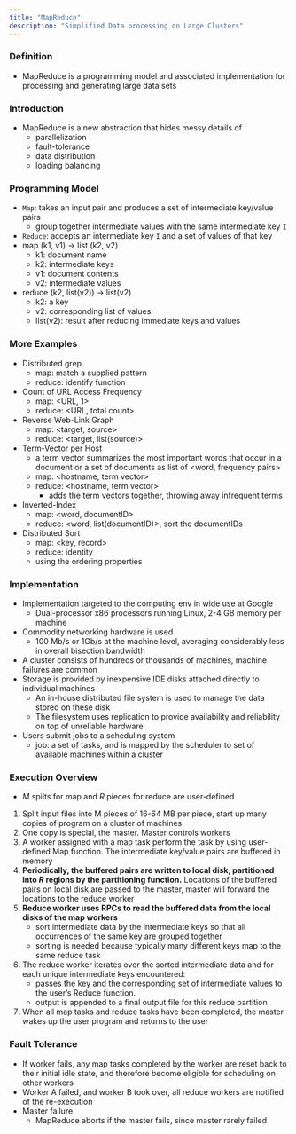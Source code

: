 ```yaml
---
title: "MapReduce"
description: "Simplified Data processing on Large Clusters"
---
```


### Definition

- MapReduce is a programming model and associated implementation for processing and generating large data sets

### Introduction

- MapReduce is a new abstraction that hides messy details of
    - parallelization
    - fault-tolerance
    - data distribution
    - loading balancing

### Programming Model

- `Map`: takes an input pair and produces a set of intermediate key/value pairs
    - group together intermediate values with the same intermediate key `I`
- `Reduce`: accepts an intermediate key `I` and a set of values of that key
- map (k1, v1) → list (k2, v2)
    - k1: document name
    - k2: intermediate keys
    - v1: document contents
    - v2: intermediate values
- reduce (k2, list(v2)) → list(v2)
    - k2: a key
    - v2: corresponding list of values
    - list(v2): result after reducing immediate keys and values

### More Examples

- Distributed grep
    - map: match a supplied pattern
    - reduce: identify function
- Count of URL Access Frequency
    - map: \<URL, 1\>
    - reduce: \<URL, total count\>
- Reverse Web-Link Graph
    - map: \<target, source\>
    - reduce: \<target, list(source)\>
- Term-Vector per Host
    - a term vector summarizes the most important words that occur in a document or a set of documents as list of \<word, frequency pairs\>
    - map: \<hostname, term vector\>
    - reduce: \<hostname, term vector\>
        - adds the term vectors together, throwing away infrequent terms
- Inverted-Index
    - map: \<word, documentID\>
    - reduce: \<word, list(documentID)\>, sort the documentIDs
- Distributed Sort
    - map: \<key, record\>
    - reduce: identity
    - using the ordering properties

### Implementation

- Implementation targeted to the computing env in wide use at Google
    - Dual-processor x86 processors running Linux, 2-4 GB memory per machine
- Commodity networking hardware is used
    - 100 Mb/s or 1Gb/s at the machine level, averaging considerably less in overall bisection bandwidth
- A cluster consists of hundreds or thousands of machines, machine failures are common
- Storage is provided by inexpensive IDE disks attached directly to individual machines
    - An in-house distributed file system is used to manage the data stored on these disk
    - The filesystem uses replication to provide availability and reliability on top of unreliable hardware
- Users submit jobs to a scheduling system
    - job: a set of tasks, and is mapped by the scheduler to set of available machines within a cluster

### Execution Overview

- $M$ spilts for map and $R$ pieces for reduce are user-defined
1. Split input files into M pieces of 16-64 MB per piece, start up many copies of program on a cluster of machines
2. One copy is special, the master. Master controls workers
3. A worker assigned with a map task perform the task by using user-defined Map function. The intermediate key/value pairs are buffered in memory
4. **Periodically, the buffered pairs are written to local disk, partitioned into $R$ regions by the partitioning function.** Locations of the buffered pairs on local disk are passed to the master, master will forward the locations to the reduce worker
5. **Reduce worker uses RPCs to read the buffered data from the local disks of the map workers**
    - sort intermediate data by the intermediate keys so that all occurrences of the same key are grouped together
    - sorting is needed because typically many different keys map to the same reduce task
6. The reduce worker iterates over the sorted intermediate data and for each unique intermediate keys encountered:
    - passes the key and the corresponding set of intermediate values to the user’s Reduce function.
    - output is appended to a final output file for this reduce partition
7. When all map tasks and reduce tasks have been completed, the master wakes up the user program and returns to the user

### Fault Tolerance

- If worker fails, any map tasks completed by the worker are reset back to their initial idle state, and therefore become eligible for scheduling on other workers
- Worker A failed, and worker B took over, all reduce workers are notified of the re-execution
- Master failure
    - MapReduce aborts if the master fails, since master rarely failed